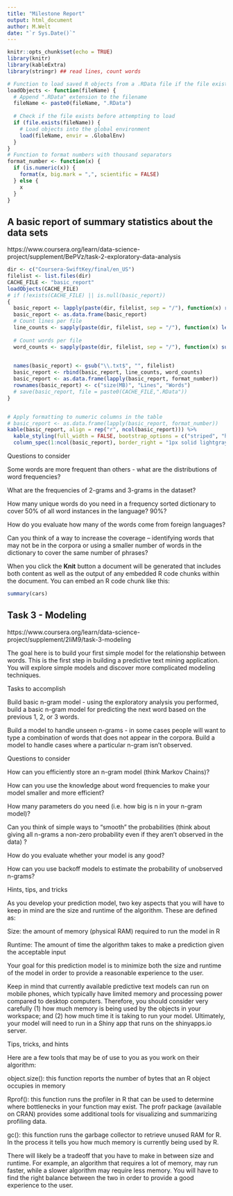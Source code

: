 ```yaml
---
title: "Milestone Report"
output: html_document
author: M.Welt
date: "`r Sys.Date()`"
---
```


```r
knitr::opts_chunk$set(echo = TRUE)
library(knitr)
library(kableExtra)
library(stringr) ## read lines, count words
```
```r
# Function to load saved R objects from a .RData file if the file exists
loadObjects <- function(fileName) {
  # Append ".RData" extension to the filename
  fileName <- paste0(fileName, ".RData")
  
  # Check if the file exists before attempting to load
  if (file.exists(fileName)) {
    # Load objects into the global environment
    load(fileName, envir = .GlobalEnv)
  }
}
# Function to format numbers with thousand separators
format_number <- function(x) {
  if (is.numeric(x)) {
    format(x, big.mark = ",", scientific = FALSE)
  } else {
    x
  }
}
```

## A basic report of summary statistics about the data sets
https://www.coursera.org/learn/data-science-project/supplement/BePVz/task-2-exploratory-data-analysis


```r
dir <- c("Coursera-SwiftKey/final/en_US")
filelist <- list.files(dir)
CACHE_FILE <- "basic_report"
loadObjects(CACHE_FILE)
# if (!exists(CACHE_FILE) || is.null(basic_report)) 
{
  basic_report <- lapply(paste(dir, filelist, sep = "/"), function(x) round(file.info(x)[1]/1024/1024))
  basic_report <- as.data.frame(basic_report)
  # Count lines per file
  line_counts <- sapply(paste(dir, filelist, sep = "/"), function(x) length(readLines(x,n=100, warn = FALSE)))
  
  # Count words per file
  word_counts <- sapply(paste(dir, filelist, sep = "/"), function(x) sum(str_count(readLines(x,n=100, warn = FALSE), "\\S+")))
  

  names(basic_report) <- gsub("\\.txt$", "", filelist)
  basic_report <- rbind(basic_report, line_counts, word_counts)
  basic_report <- as.data.frame(lapply(basic_report, format_number))
  rownames(basic_report) <- c("size(MB)", "Lines", "Words")
  # save(basic_report, file = paste0(CACHE_FILE,".RData"))
}


# Apply formatting to numeric columns in the table
# basic_report <- as.data.frame(lapply(basic_report, format_number))
kable(basic_report, align = rep("r", ncol(basic_report))) %>%
  kable_styling(full_width = FALSE, bootstrap_options = c("striped", "hover")) %>%
  column_spec(1:ncol(basic_report), border_right = "1px solid lightgray")
```


Questions to consider

Some words are more frequent than others - what are the distributions of word frequencies? 

What are the frequencies of 2-grams and 3-grams in the dataset? 

How many unique words do you need in a frequency sorted dictionary to cover 50% of all word instances in the language? 90%? 

How do you evaluate how many of the words come from foreign languages? 

Can you think of a way to increase the coverage -- identifying words that may not be in the corpora or using a smaller number of words in the dictionary to cover the same number of phrases?

When you click the **Knit** button a document will be generated that includes both content as well as the output of any embedded R code chunks within the document. You can embed an R code chunk like this:

```r
summary(cars)
```

## Task 3 - Modeling

https://www.coursera.org/learn/data-science-project/supplement/2IiM9/task-3-modeling


The goal here is to build your first simple model for the relationship between words. This is the first step in building a predictive text mining application. You will explore simple models and discover more complicated modeling techniques.

Tasks to accomplish

Build basic n-gram model - using the exploratory analysis you performed, build a basic 
n-gram model
 for predicting the next word based on the previous 1, 2, or 3 words.

Build a model to handle unseen n-grams - in some cases people will want to type a combination of words that does not appear in the corpora. Build a model to handle cases where a particular n-gram isn't observed.

Questions to consider

How can you efficiently store an n-gram model (think Markov Chains)?

How can you use the knowledge about word frequencies to make your model smaller and more efficient?

How many parameters do you need (i.e. how big is n in your n-gram model)?

Can you think of simple ways to "smooth" the probabilities (think about giving all n-grams a non-zero probability even if they aren't observed in the data) ?

How do you evaluate whether your model is any good?

How can you use 
backoff models
 to estimate the probability of unobserved n-grams?

Hints, tips, and tricks

As you develop your prediction model, two key aspects that you will have to keep in mind are the size and runtime of the algorithm. These are defined as:

Size: the amount of memory (physical RAM) required to run the model in R

Runtime: The amount of time the algorithm takes to make a prediction given the acceptable input

Your goal for this prediction model is to minimize both the size and runtime of the model in order to provide a reasonable experience to the user.

Keep in mind that currently available predictive text models can run on mobile phones, which typically have limited memory and processing power compared to desktop computers. Therefore, you should consider very carefully (1) how much memory is being used by the objects in your workspace; and (2) how much time it is taking to run your model. Ultimately, your model will need to run in a Shiny app that runs on the 
shinyapps.io
 server.

Tips, tricks, and hints

Here are a few tools that may be of use to you as you work on their algorithm:

object.size(): this function reports the number of bytes that an R object occupies in memory

Rprof(): this function runs the profiler in R that can be used to determine where bottlenecks in your function may exist. The profr package (available on CRAN) provides some additional tools for visualizing and summarizing profiling data.

gc(): this function runs the garbage collector to retrieve unused RAM for R. In the process it tells you how much memory is currently being used by R.

There will likely be a tradeoff that you have to make in between size and runtime. For example, an algorithm that requires a lot of memory, may run faster, while a slower algorithm may require less memory. You will have to find the right balance between the two in order to provide a good experience to the user.
